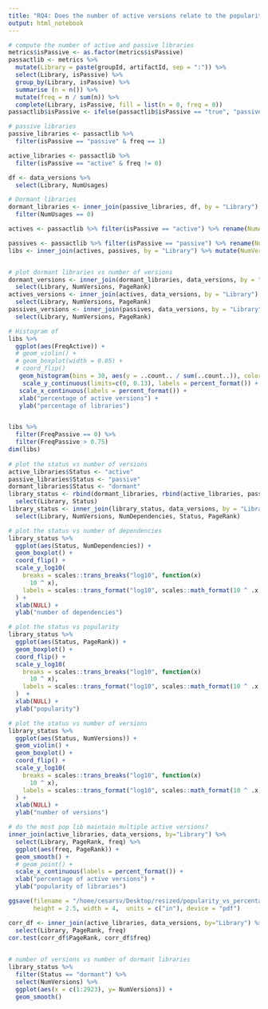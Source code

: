 ```yaml
---
title: "RQ4: Does the number of active versions relate to the popularity of a library?"
output: html_notebook
---
```



```r

# compute the number of active and passive libraries
metrics$isPassive <- as.factor(metrics$isPassive)
passactlib <- metrics %>%
  mutate(Library = paste(groupId, artifactId, sep = ":")) %>%
  select(Library, isPassive) %>%
  group_by(Library, isPassive) %>%
  summarise (n = n()) %>%
  mutate(freq = n / sum(n)) %>%
  complete(Library, isPassive, fill = list(n = 0, freq = 0))
passactlib$isPassive <- ifelse(passactlib$isPassive == "true", "passive", "active")

# passive libraries
passive_libraries <- passactlib %>%
  filter(isPassive == "passive" & freq == 1)

active_libraries <- passactlib %>%
  filter(isPassive == "active" & freq != 0)

df <- data_versions %>% 
  select(Library, NumUsages)

# Dormant libraries
dormant_libraries <- inner_join(passive_libraries, df, by = "Library") %>% 
  filter(NumUsages == 0)

actives <- passactlib %>% filter(isPassive == "active") %>% rename(NumActive = n, FreqActive = freq) %>% select(-isPassive)

passives <- passactlib %>% filter(isPassive == "passive") %>% rename(NumPassive = n, FreqPassive = freq) %>% select(-isPassive)
libs <- inner_join(actives, passives, by = "Library") %>% mutate(NumVersions = NumActive + NumPassive)


# plot dormant libraries vs number of versions
dormant_versions <- inner_join(dormant_libraries, data_versions, by = "Library") %>% 
  select(Library, NumVersions, PageRank) 
actives_versions <- inner_join(actives, data_versions, by = "Library") %>% 
  select(Library, NumVersions, PageRank) 
passives_versions <- inner_join(passives, data_versions, by = "Library") %>% 
  select(Library, NumVersions, PageRank) 

# Histogram of 
libs %>%
  ggplot(aes(FreqActive)) +
  # geom_violin() +
  # geom_boxplot(width = 0.05) +
  # coord_flip()
   geom_histogram(bins = 30, aes(y = ..count.. / sum(..count..)), color="black", fill = "#CCCCCC") +
    scale_y_continuous(limits=c(0, 0.13), labels = percent_format()) +
   scale_x_continuous(labels = percent_format()) +
   xlab("percentage of active versions") +
   ylab("percentage of libraries")


libs %>%
  filter(FreqPassive == 0) %>% 
  filter(FreqPassive > 0.75)
dim(libs)
  
# plot the status vs number of versions
active_libraries$Status <- "active"
passive_libraries$Status <- "passive"
dormant_libraries$Status <- "dormant"
library_status <- rbind(dormant_libraries, rbind(active_libraries, passive_libraries)) %>% 
  select(Library, Status)
library_status <- inner_join(library_status, data_versions, by = "Library") %>%
  select(Library, NumVersions, NumDependencies, Status, PageRank)

# plot the status vs number of dependencies
library_status %>% 
  ggplot(aes(Status, NumDependencies)) +
  geom_boxplot() +
  coord_flip() +
  scale_y_log10(
    breaks = scales::trans_breaks("log10", function(x)
      10 ^ x),
    labels = scales::trans_format("log10", scales::math_format(10 ^ .x))
  ) +
  xlab(NULL) +
  ylab("number of dependencies")

# plot the status vs popularity
library_status %>% 
  ggplot(aes(Status, PageRank)) +
  geom_boxplot() +
  coord_flip() +
  scale_y_log10(
    breaks = scales::trans_breaks("log10", function(x)
      10 ^ x),
    labels = scales::trans_format("log10", scales::math_format(10 ^ .x))
  )  +
  xlab(NULL) +
  ylab("popularity")

# plot the status vs number of versions
library_status %>% 
  ggplot(aes(Status, NumVersions)) +
  geom_violin() +
  geom_boxplot() +
  coord_flip() +
  scale_y_log10(
    breaks = scales::trans_breaks("log10", function(x)
      10 ^ x),
    labels = scales::trans_format("log10", scales::math_format(10 ^ .x))
  ) +
  xlab(NULL) +
  ylab("number of versions")

# do the most pop lib maintain multiple active versions?
inner_join(active_libraries, data_versions, by="Library") %>% 
  select(Library, PageRank, freq) %>% 
  ggplot(aes(freq, PageRank)) +
  geom_smooth() +
  # geom_point() +
  scale_x_continuous(labels = percent_format()) +
  xlab("percentage of active versions") +
  ylab("popularity of libraries")

ggsave(filename = "/home/cesarsv/Desktop/resized/popularity_vs_percentage_of_active_versions.pdf", 
       height = 2.5, width = 4,  units = c("in"), device = "pdf")

corr_df <- inner_join(active_libraries, data_versions, by="Library") %>% 
  select(Library, PageRank, freq)
cor.test(corr_df$PageRank, corr_df$freq)

  
# number of versions vs number of dormant libraries
library_status %>% 
  filter(Status == "dormant") %>% 
  select(NumVersions) %>% 
  ggplot(aes(x = c(1:2923), y= NumVersions)) +
  geom_smooth()
```